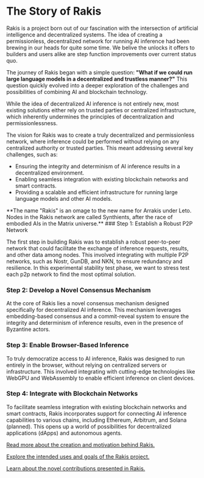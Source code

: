 
# The Story of Rakis

Rakis is a project born out of our fascination with the intersection of artificial intelligence and decentralized systems. The idea of creating a permissionless, decentralized network for running AI inference had been brewing in our heads for quite some time. We belive the unlocks it offers to builders and users alike are step function improvements over current status quo. 

The journey of Rakis began with a simple question: **"What if we could run large language models in a decentralized and trustless manner?"** This question quickly evolved into a deeper exploration of the challenges and possibilities of combining AI and blockchain technology.

<Callout type="warning">
  While the idea of decentralized AI inference is not entirely new, most
  existing solutions either rely on trusted parties or centralized
  infrastructure, which inherently undermines the principles of decentralization
  and permissionlessness.
</Callout>

The vision for Rakis was to create a truly decentralized and permissionless network, where inference could be performed without relying on any centralized authority or trusted parties. This meant addressing several key challenges, such as:

- Ensuring the integrity and determinism of AI inference results in a decentralized environment.
- Enabling seamless integration with existing blockchain networks and smart contracts.
- Providing a scalable and efficient infrastructure for running large language models and other AI models.

<Callout type="info">
  **The name "Rakis" is an omage to the new name for Arrakis under Leto. Nodes in
  the Rakis network are called Synthients, after the race of embodied AIs in the
  Matrix universe.**
</Callout>


<Steps>
### Step 1: Establish a Robust P2P Network

The first step in building Rakis was to establish a robust peer-to-peer network that could facilitate the exchange of inference requests, results, and other data among nodes. This involved integrating with multiple P2P networks, such as Nostr, GunDB, and NKN, to ensure redundancy and resilience. In this experimental stability test phase, we want to stress test each p2p network to find the most optimal solution.

### Step 2: Develop a Novel Consensus Mechanism

At the core of Rakis lies a novel consensus mechanism designed specifically for decentralized AI inference. This mechanism leverages embedding-based consensus and a commit-reveal system to ensure the integrity and determinism of inference results, even in the presence of Byzantine actors.

### Step 3: Enable Browser-Based Inference

To truly democratize access to AI inference, Rakis was designed to run entirely in the browser, without relying on centralized servers or infrastructure. This involved integrating with cutting-edge technologies like WebGPU and WebAssembly to enable efficient inference on client devices.

### Step 4: Integrate with Blockchain Networks

To facilitate seamless integration with existing blockchain networks and smart contracts, Rakis incorporates support for connecting AI inference capabilities to various chains, including Ethereum, Arbitrum, and Solana (planned). This opens up a world of possibilities for decentralized applications (dApps) and autonomous agents.

</Steps>


[Read more about the creation and motivation behind Rakis.](/story-of-rakis/creation-and-motivation)

[Explore the intended uses and goals of the Rakis project.](/story-of-rakis/intended-uses-and-goals)

[Learn about the novel contributions presented in Rakis.](/story-of-rakis/novel-contributions)
